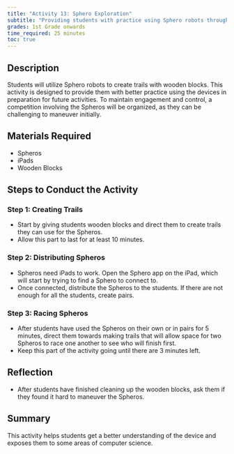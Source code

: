 ```yaml
---
title: "Activity 13: Sphero Exploration"
subtitle: "Providing students with practice using Sphero robots through a fun and engaging competition."
grades: 1st Grade onwards
time_required: 25 minutes
toc: true
---
```


## **Description**

Students will utilize Sphero robots to create trails with wooden blocks. This activity is designed to provide them with better practice using the devices in preparation for future activities. To maintain engagement and control, a competition involving the Spheros will be organized, as they can be challenging to maneuver initially.

## **Materials Required**

- Spheros
- iPads
- Wooden Blocks

## **Steps to Conduct the Activity**

### Step 1: Creating Trails

- Start by giving students wooden blocks and direct them to create trails they can use for the Spheros.
- Allow this part to last for at least 10 minutes.

### Step 2: Distributing Spheros

- Spheros need iPads to work. Open the Sphero app on the iPad, which will start by trying to find a Sphero to connect to.
- Once connected, distribute the Spheros to the students. If there are not enough for all the students, create pairs.

### Step 3: Racing Spheros

- After students have used the Spheros on their own or in pairs for 5 minutes, direct them towards making trails that will allow space for two Spheros to race one another to see who will finish first.
- Keep this part of the activity going until there are 3 minutes left.

## **Reflection**

- After students have finished cleaning up the wooden blocks, ask them if they found it hard to maneuver the Spheros.

## **Summary**

This activity helps students get a better understanding of the device and exposes them to some areas of computer science.

